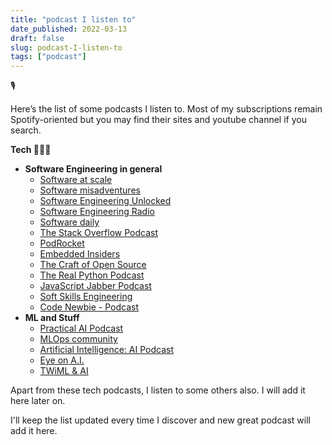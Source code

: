 ```yaml
---
title: "podcast I listen to"
date_published: 2022-03-13
draft: false
slug: podcast-I-listen-to
tags: ["podcast"]
---
```


🎙

Here’s the list of some podcasts I listen to. Most of my subscriptions remain Spotify-oriented but you may find their sites and youtube channel if you search.

**Tech 👨🏻‍💻**

- **Software Engineering in general**
  - [Software at scale](https://open.spotify.com/show/7eGnnZnfb3mOGTqWR4gTjK?si=e2837394aee34abc)
  - [Software misadventures](https://open.spotify.com/show/2RlUhuz45H9BkU22pbWkpj?si=b69911834e0e4711)
  - [Software Engineering Unlocked](https://open.spotify.com/show/2wz1OneBIDXpbBYeuyIsJL?si=1121c56f034646c7)
  - [Software Engineering Radio](https://open.spotify.com/show/6UO3XQclSuNnGxB39QdAnL?si=ea4873a84b4949ad)
  - [Software daily](https://open.spotify.com/show/6UCtBYL29hwhw4YbTdX83N?si=7710238a03524d27)
  - [The Stack Overflow Podcast](https://open.spotify.com/show/0e5eoM6w7eW9Wu7wMA04Tr?si=d79479e6ec7547c9)
  - [PodRocket](https://open.spotify.com/show/6oFuKu89C9X1wQ7bT0QEM2?si=eb26f4d27351467a)
  - [Embedded Insiders](https://open.spotify.com/show/5X07QpW7U2CM9ZbGxl4p40?si=4cfce00a1a1842b1)
  - [The Craft of Open Source](https://open.spotify.com/show/5fazVpZpvD33ipGt928lvm?si=2444761994714f23)
  - [The Real Python Podcast](https://open.spotify.com/show/41Av6Rq81LfOT3Volz7W9D?si=38458ab3a13e452a)
  - [JavaScript Jabber Podcast](https://open.spotify.com/show/6xpiit8aJmwDHk1rKdxmri?si=25fb90d1d547433a)
  - [Soft Skills Engineering](https://open.spotify.com/show/59I1XnvAB9fQzSj9SIKCoI?si=d4240e3192fe44cf)
  - [Code Newbie - Podcast](https://open.spotify.com/show/2T2OwucPOy2uDG1CUsjIMB?si=2670f4c48f9b44a9)
- **ML and Stuff**
  - [Practical AI Podcast](https://open.spotify.com/show/1LaCr5TFAgYPK5qHjP3XDp?si=7ee98e1d62994deb)
  - [MLOps community](https://open.spotify.com/show/7wZygk3mUUqBaRbBGB1lgh?si=37873e16ca4a4e9f)
  - [Artificial Intelligence: AI Podcast](https://open.spotify.com/show/2MAi0BvDc6GTFvKFPXnkCL?si=b43d606e84534e06)
  - [Eye on A.I.](https://open.spotify.com/show/5aFnCGDhpL5bGr2uHy4bB5?si=3fb09348ba90424f)
  - [TWiML & AI](https://open.spotify.com/show/2sp5EL7s7EqxttxwwoJ3i7?si=03eec8ba9ebc4b3e)

Apart from these tech podcasts, I listen to some others also. I will add it here later on.

I'll keep the list updated every time I discover and new great podcast will add it here.
